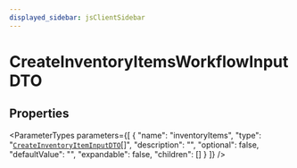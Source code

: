 ```yaml
---
displayed_sidebar: jsClientSidebar
---
```



# CreateInventoryItemsWorkflowInputDTO

## Properties

<ParameterTypes parameters={[
  {
    "name": "inventoryItems",
    "type": "[`CreateInventoryItemInputDTO`](internal.internal-1.WorkflowTypes.InventoryWorkflow.CreateInventoryItemInputDTO.mdx)[]",
    "description": "",
    "optional": false,
    "defaultValue": "",
    "expandable": false,
    "children": []
  }
]} />
